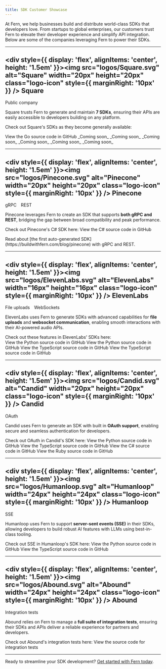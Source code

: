```yaml
---
title: SDK Customer Showcase
---
```


At Fern, we help businesses build and distribute world-class SDKs that developers love. From startups to global enterprises, our customers trust Fern to elevate their developer experience and simplify API integration. Below are some of the companies leveraging Fern to power their SDKs.

---
<div class="showcase">

## <div style={{ display: 'flex', alignItems: 'center', height: '1.5em' }}><img src="logos/Square.svg" alt="Square" width="20px" height="20px" class="logo-icon" style={{ marginRight: '10px' }} /> Square</div>
<span class="fern-docs-badge large green subtle rounded">Public company</span>

Square trusts Fern to generate and maintain **7 SDKs**, ensuring their APIs are easily accessible to developers building on any platform.  


Check out Square's SDKs as they become generally available:

<Tabs>
  <Tab title="Go">
    <Card title="Go SDK" icon="brands golang" iconPosition="left" href="https://github.com/square/square-go-sdk">
      View the Go source code in GitHub
    </Card>
  </Tab>
  <Tab title="TypeScript">
    <Card title="TypeScript SDK" icon="brands node-js" iconPosition="left">
      _Coming soon_
    </Card>
  </Tab>
  <Tab title="PHP">
    <Card title="PHP SDK" icon="brands php" iconPosition="left">
      _Coming soon_
    </Card>
  </Tab>
  <Tab title="Java">
    <Card title="Java SDK" icon="brands java" iconPosition="left">
      _Coming soon_
    </Card>
  </Tab>
  <Tab title="Ruby">
    <Card title="Ruby SDK" icon="regular gem" iconPosition="left">
      _Coming soon_
    </Card>
  </Tab>
  <Tab title="Python">
    <Card title="Python SDK" icon="brands python" iconPosition="left">
      _Coming soon_
    </Card>
  </Tab>
  <Tab title="C#">
    <Card title="C# SDK" icon="brands windows" iconPosition="left">
      _Coming soon_
    </Card>
  </Tab>
</Tabs>

---
## <div style={{ display: 'flex', alignItems: 'center', height: '1.5em' }}><img src="logos/Pinecone.svg" alt="Pinecone" width="20px" height="20px" class="logo-icon" style={{ marginRight: '10px' }} /> Pinecone</div>
<div style={{ display: 'flex', alignItems: 'center' }}>
<span class="fern-docs-badge large green subtle rounded" style="margin-right: 10px">gRPC</span>
<span class="fern-docs-badge large green subtle rounded">REST</span>
</div>

Pinecone leverages Fern to create an SDK that supports **both gRPC and REST**, bridging the gap between broad compatibility and peak performance. 

Check out Pinecone's C# SDK here:
<CardGroup cols={1}>
  <Card title="C# SDK" icon="brands windows" iconPosition="left" href="https://github.com/pinecone-io/pinecone-dotnet-client">
    View the C# source code in GitHub
  </Card>
</CardGroup>

<Tip>
Read about [the first auto-generated SDK](https://buildwithfern.com/blog/pinecone) with gRPC and REST.
</Tip>

---
## <div style={{ display: 'flex', alignItems: 'center', height: '1.5em' }}><img src="logos/ElevenLabs.svg" alt="ElevenLabs" width="16px" height="16px" class="logo-icon" style={{ marginRight: '10px' }} /> ElevenLabs</div>
<div style={{ display: 'flex', alignItems: 'center' }}>
<span class="fern-docs-badge large green subtle rounded" style="margin-right: 10px">File uploads</span>
<span class="fern-docs-badge large green subtle rounded">WebSockets</span>
</div>

ElevenLabs uses Fern to generate SDKs with advanced capabilities for **file uploads** and **websocket communication**, enabling smooth interactions with their AI-powered audio APIs.  
    
Check out these features in ElevenLabs' SDKs here:
<Tabs>
  <Tab title="Python">    
    <CardGroup cols={2}>
      <Card title="File Uploads" icon="regular file-arrow-up" iconPosition="left" href="https://github.com/elevenlabs/elevenlabs-python/blob/main/src/elevenlabs/dubbing/client.py#L26">
        View the Python source code in GitHub
      </Card>
      <Card title="Websockets" icon="regular server" iconPosition="left" href="https://github.com/elevenlabs/elevenlabs-python/blob/main/src/elevenlabs/text_to_speech/client.py#L40">
        View the Python source code in GitHub
      </Card>
    </CardGroup>
  </Tab>
  <Tab title="TypeScript">
    <CardGroup cols={2}>
      <Card title="File Uploads" icon="regular file-arrow-up" iconPosition="left" href="https://github.com/elevenlabs/elevenlabs-js/blob/main/src/api/resources/dubbing/client/Client.ts#L49">
        View the TypeScript source code in GitHub
      </Card>
      <Card title="Websockets" icon="regular server" iconPosition="left" href="https://github.com/elevenlabs/elevenlabs-js/blob/main/src/api/resources/textToSpeech/client/Client.ts#L40">
        View the TypeScript source code in GitHub
      </Card>
    </CardGroup>
  </Tab>
</Tabs>

---
## <div style={{ display: 'flex', alignItems: 'center', height: '1.5em' }}><img src="logos/Candid.svg" alt="Candid" width="20px" height="20px" class="logo-icon" style={{ marginRight: '10px' }} /> Candid</div>  
<span class="fern-docs-badge large green subtle rounded">OAuth</span>

Candid uses Fern to generate an SDK with built in **OAuth support**, enabling secure and seamless authentication for developers.

Check out OAuth in Candid's SDK here:
<Tabs>
  <Tab title="Python">
    <CardGroup cols={1}>
      <Card title="OAuth" icon="regular lock" iconPosition="left" href="https://github.com/candidhealth/candid-python/blob/master/src/candid/core/oauth_token_provider.py">
        View the Python source code in GitHub
      </Card>
    </CardGroup>
  </Tab>
  <Tab title="TypeScript">
    <CardGroup cols={1}>
      <Card title="OAuth" icon="regular lock" iconPosition="left" href="https://github.com/candidhealth/candid-node/blob/master/src/core/auth/OAuthTokenProvider.ts">
        View the TypeScript source code in GitHub
      </Card>
    </CardGroup>
  </Tab>
  <Tab title="C#">
    <CardGroup cols={1}>
      <Card title="OAuth" icon="regular lock" iconPosition="left" href="https://github.com/candidhealth/candid-csharp/blob/master/src/Candid.Net/Core/OAuthTokenProvider.cs">
        View the C# source code in GitHub
      </Card>
    </CardGroup>
  </Tab>
  <Tab title="Ruby">
    <CardGroup cols={1}>
      <Card title="OAuth" icon="regular lock" iconPosition="left" href="https://github.com/candidhealth/candid-ruby/blob/main/lib/core/oauth.rb">
        View the Ruby source code in GitHub
      </Card>
    </CardGroup>
  </Tab>
</Tabs>


---
## <div style={{ display: 'flex', alignItems: 'center', height: '1.5em' }}><img src="logos/Humanloop.svg" alt="Humanloop" width="24px" height="24px" class="logo-icon" style={{ marginRight: '10px' }} /> Humanloop</div> 
<span class="fern-docs-badge large green subtle rounded">SSE</span>

Humanloop uses Fern to support **server-sent events (SSE)** in their SDKs, allowing developers to build robust AI features with LLMs using best-in-class tooling. 

Check out SSE in Humanloop's SDK here:
<Tabs>
  <Tab title="Python">
    <CardGroup cols={1}>
      <Card title="Server-Sent Events" icon="regular server" iconPosition="left" href="https://github.com/humanloop/humanloop-python/blob/master/src/humanloop/prompts/client.py#L509">
        View the Python source code in GitHub
      </Card>
    </CardGroup>
  </Tab>
  <Tab title="TypeScript">
    <CardGroup cols={1}>
      <Card title="Server-Sent Events" icon="regular server" iconPosition="left" href="https://github.com/humanloop/humanloop-node/blob/master/src/api/resources/prompts/client/Client.ts#L287">
        View the TypeScript source code in GitHub
      </Card>
    </CardGroup>
  </Tab>
</Tabs>

---
## <div style={{ display: 'flex', alignItems: 'center', height: '1.5em' }}><img src="logos/Abound.svg" alt="Abound" width="24px" height="24px" class="logo-icon" style={{ marginRight: '10px' }} /> Abound</div> 
<span class="fern-docs-badge large green subtle rounded">Integration tests</span>

Abound relies on Fern to manage a **full suite of integration tests**, ensuring their SDKs and APIs deliver a reliable experience for partners and developers. 

Check out Abound's integration tests here:
<CardGroup cols={1}>
  <Card title="TypeScript SDK" icon="brands node-js" iconPosition="left" href="https://github.com/withabound/abound-node/tree/main/tests">
    View the source code for integration tests
  </Card>
</CardGroup>

</div>

---

Ready to streamline your SDK development? [Get started with Fern today](https://buildwithfern.com/contact).  